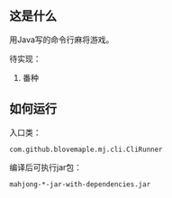 ==这是什么==
用Java写的命令行麻将游戏。

待实现：
#番种

==如何运行==
入口类：
 com.github.blovemaple.mj.cli.CliRunner
编译后可执行jar包：
 mahjong-*-jar-with-dependencies.jar